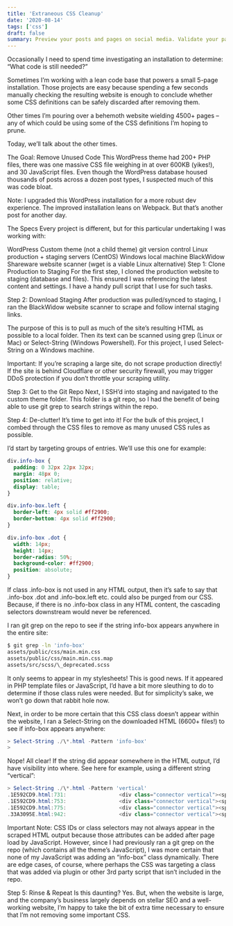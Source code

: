 ```yaml
---
title: 'Extraneous CSS Cleanup'
date: '2020-08-14'
tags: ['css']
draft: false
summary: Preview your posts and pages on social media. Validate your pages’ HTML with W3C’s Validator, or check PageSpeed with Google’s PageSpeed Insights. Access these tools quickly from within wp-admin, without needing to copy/paste multiple URLs each time to see your results.
---
```


Occasionally I need to spend time investigating an installation to determine: “What code is still needed?”

Sometimes I’m working with a lean code base that powers a small 5-page installation. Those projects are easy because spending a few seconds manually checking the resulting website is enough to conclude whether some CSS definitions can be safely discarded after removing them.

Other times I’m pouring over a behemoth website wielding 4500+ pages – any of which could be using some of the CSS definitions I’m hoping to prune.

Today, we’ll talk about the other times.

The Goal: Remove Unused Code
This WordPress theme had 200+ PHP files, there was one massive CSS file weighing in at over 600KB (yikes!), and 30 JavaScript files. Even though the WordPress database housed thousands of posts across a dozen post types, I suspected much of this was code bloat.

Note: I upgraded this WordPress installation for a more robust dev experience. The improved installation leans on Webpack. But that’s another post for another day.

The Specs
Every project is different, but for this particular undertaking I was working with:

WordPress
Custom theme (not a child theme)
git version control
Linux production + staging servers (CentOS)
Windows local machine
BlackWidow Shareware website scanner (wget is a viable Linux alternative)
Step 1: Clone Production to Staging
For the first step, I cloned the production website to staging (database and files). This ensured I was referencing the latest content and settings. I have a handy pull script that I use for such tasks.

Step 2: Download Staging
After production was pulled/synced to staging, I ran the BlackWidow website scanner to scrape and follow internal staging links.

The purpose of this is to pull as much of the site’s resulting HTML as possible to a local folder. Then its text can be scanned using grep (Linux or Mac) or Select-String (Windows Powershell). For this project, I used Select-String on a Windows machine.

Important: If you’re scraping a large site, do not scrape production directly! If the site is behind Cloudflare or other security firewall, you may trigger DDoS protection if you don’t throttle your scraping utility.

Step 3: Get to the Git Repo
Next, I SSH’d into staging and navigated to the custom theme folder. This folder is a git repo, so I had the benefit of being able to use git grep to search strings within the repo.

Step 4: De-clutter!
It’s time to get into it! For the bulk of this project, I combed through the CSS files to remove as many unused CSS rules as possible.

I’d start by targeting groups of entries. We’ll use this one for example:

```css
div.info-box {
  padding: 0 32px 22px 32px;
  margin: 48px 0;
  position: relative;
  display: table;
}

div.info-box.left {
  border-left: 4px solid #ff2900;
  border-bottom: 4px solid #ff2900;
}

div.info-box .dot {
  width: 14px;
  height: 14px;
  border-radius: 50%;
  background-color: #ff2900;
  position: absolute;
}
```

If class .info-box is not used in any HTML output, then it’s safe to say that .info-box .dot and .info-box.left etc. could also be purged from our CSS. Because, if there is no .info-box class in any HTML content, the cascading selectors downstream would never be referenced.

I ran git grep on the repo to see if the string info-box appears anywhere in the entire site:

```bash
$ git grep -ln 'info-box'
assets/public/css/main.min.css
assets/public/css/main.min.css.map
assets/src/scss/\_deprecated.scss
```

It only seems to appear in my stylesheets! This is good news. If it appeared in PHP template files or JavaScript, I’d have a bit more sleuthing to do to determine if those class rules were needed. But for simplicity’s sake, we won’t go down that rabbit hole now.

Next, in order to be more certain that this CSS class doesn’t appear within the website, I ran a Select-String on the downloaded HTML (6600+ files!) to see if info-box appears anywhere:

```powershell
> Select-String ./\*.html -Pattern 'info-box'
>
```

Nope! All clear! If the string did appear somewhere in the HTML output, I’d have visibility into where. See here for example, using a different string “vertical”:

```powershell
> Select-String ./\*.html -Pattern 'vertical'
.1E592CD9.html:731:					<div class="connector vertical"><span class="end fancy"></span></div>
.1E592CD9.html:753:					<div class="connector vertical"><span class="end fancy"></span></div>
.1E592CD9.html:775:					<div class="connector vertical"><span class="end fancy"></span></div>
.33A3095E.html:942:					<div class="connector vertical"><span class="end fancy"></span></div>
```

Important Note: CSS IDs or class selectors may not always appear in the scraped HTML output because those attributes can be added after page load by JavaScript. However, since I had previously ran a git grep on the repo (which contains all the theme’s JavaScript), I was more certain that none of my JavaScript was adding an “info-box” class dynamically. There are edge cases, of course, where perhaps the CSS was targeting a class that was added via plugin or other 3rd party script that isn’t included in the repo.

Step 5: Rinse & Repeat
Is this daunting? Yes. But, when the website is large, and the company’s business largely depends on stellar SEO and a well-working website, I’m happy to take the bit of extra time necessary to ensure that I’m not removing some important CSS.
